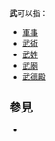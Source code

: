 '''武'''可以指：
* [[軍事|軍事]]
* [[武術|武術]]
* [[武姓|武姓]]
* [[武廟|武廟]]
* [[武德殿|武德殿]]


== 參見 ==
* {{Lookfrom}}

{{disambig|W|cat=一字消歧義}}